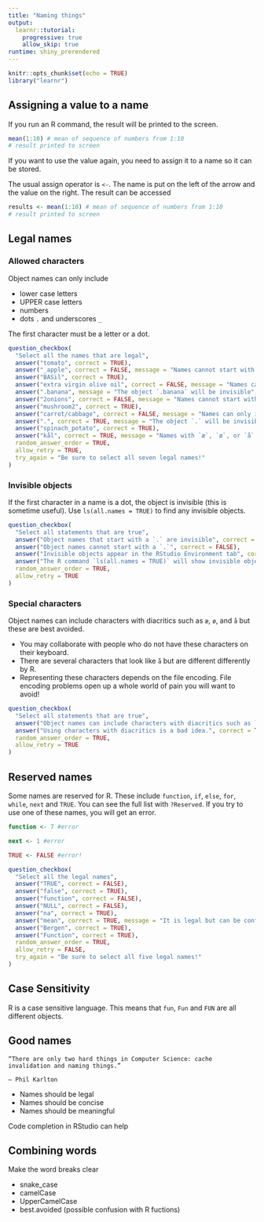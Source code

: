 ```yaml
---
title: "Naming things"
output: 
  learnr::tutorial:
    progressive: true
    allow_skip: true
runtime: shiny_prerendered
---
```


```r
knitr::opts_chunk$set(echo = TRUE)
library("learnr")
```

## Assigning a value to a name

If you run an R command, the result will be printed to the screen.

```r
mean(1:10) # mean of sequence of numbers from 1:10
# result printed to screen
```

If you want to use the value again, you need to assign it to a name so it can be stored.

The usual assign operator is `<-`. The name is put on the left of the arrow and the value on the right.
The result can be accessed 

```r
results <- mean(1:10) # mean of sequence of numbers from 1:10
# result printed to screen
```



## Legal names

### Allowed characters

Object names can only include

- lower case letters
- UPPER case letters
- numbers
- dots `.` and underscores `_`

The first character must be a letter or a dot.

```r
question_checkbox(
  "Select all the names that are legal",
  answer("tomato", correct = TRUE),
  answer("_apple", correct = FALSE, message = "Names cannot start with an underscore"),
  answer("BASil", correct = TRUE),
  answer("extra virgin olive oil", correct = FALSE, message = "Names cannot include spaces"),
  answer(".banana", message = "The object `.banana` will be invisible", correct = TRUE),
  answer("2onions", correct = FALSE, message = "Names cannot start with a number"),
  answer("mushroom2", correct = TRUE),
  answer("carrot/cabbage", correct = FALSE, message = "Names can only include letters, numbers, `.` and `_`"),
  answer(".", correct = TRUE, message = "The object `.` will be invisible"),
  answer("spinach_potato", correct = TRUE),
  answer("kål", correct = TRUE, message = "Names with `æ`, `ø`, or `å` are legal but can cause huge problems with encodings. Best avoided."),
  random_answer_order = TRUE,
  allow_retry = TRUE,
  try_again = "Be sure to select all seven legal names!"
)
```

### Invisible objects

If the first character in a name is a dot, the object is invisible (this is sometime useful). 
Use `ls(all.names = TRUE)` to find any invisible objects. 

```r
question_checkbox(
  "Select all statements that are true",
  answer("Object names that start with a `.` are invisible", correct = TRUE),
  answer("Object names cannot start with a `.`", correct = FALSE),
  answer("Invisible objects appear in the RStudio Environment tab", correct = FALSE),
  answer("The R command `ls(all.names = TRUE)` will show invisible objects", correct = TRUE),
  random_answer_order = TRUE,
  allow_retry = TRUE
)
```

### Special characters

Object names can include characters with diacritics such as `æ`, `ø`, and `å` but these are best avoided. 

 - You may collaborate with people who do not have these characters on their keyboard.
 - There are several characters that look like `å` but are different differently by R.
 - Representing these characters depends on the file encoding. 
File encoding problems open up a whole world of pain you will want to avoid!

```r
question_checkbox(
  "Select all statements that are true",
  answer("Object names can include characters with diacritics such as `ø` and `å`.", correct = TRUE),
  answer("Using characters with diacritics is a bad idea.", correct = TRUE),
  random_answer_order = TRUE,
  allow_retry = TRUE
)
```

## Reserved names

Some names are reserved for R.
These include `function`, `if`, `else`, `for`, `while`, `next` and `TRUE`. 
You can see the full list with `?Reserved`.
If you try to use one of these names, you will get an error.

```r
function <- 7 #error
```
```r
next <- 1 #error
```
```r
TRUE <- FALSE #error!
```


```r
question_checkbox(
  "Select all the legal names",
  answer("TRUE", correct = FALSE),
  answer("false", correct = TRUE),
  answer("function", correct = FALSE),
  answer("NULL", correct = FALSE),
  answer("na", correct = TRUE),
  answer("mean", correct = TRUE, message = "It is legal but can be confusing to give objects the same name existing R functions such as `mean`"),
  answer("Bergen", correct = TRUE),
  answer("Function", correct = TRUE),
  random_answer_order = TRUE,
  allow_retry = FALSE,
  try_again = "Be sure to select all five legal names!"
)
```

## Case Sensitivity

R is a case sensitive language. 
This means that `fun`, `Fun` and `FUN` are all different objects.

## Good names

    “There are only two hard things in Computer Science: cache invalidation and naming things.”

    — Phil Karlton

- Names should be legal
- Names should be concise
- Names should be meaningful

Code completion in RStudio can help 

## Combining words

Make the word breaks clear

- snake_case
- camelCase
- UpperCamelCase
- best.avoided (possible confusion with R fuctions)